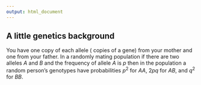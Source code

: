 ```yaml
---
output: html_document
---
```


## A little genetics background

You have one copy of each allele ( copies of a gene) from your mother and one from your father. In a randomly mating population if there are two alleles $A$ and $B$ and the frequency of allele $A$ is $p$ then in the population a random person's genotypes have probabilities $p^2$ for $AA$, $2pq$ for $AB$, and $q^2$ for $BB$.